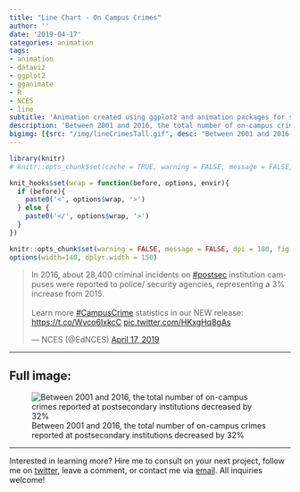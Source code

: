 ```yaml
---
title: "Line Chart - On Campus Crimes"
author: ''
date: '2019-04-17'
categories: animation
tags:
- animation
- dataviz
- ggplot2
- gganimate
- R
- NCES
- line
subtitle: 'Animation created using ggplot2 and animation packages for social media distribution'
description: 'Between 2001 and 2016, the total number of on-campus crimes reported at postsecondary institutions decreased by 32%'
bigimg: [{src: "/img/lineCrimesTall.gif", desc: "Between 2001 and 2016, the total number of on-campus crimes reported at postsecondary institutions decreased by 32%"}]
---
```


```r
library(knitr)
# knitr::opts_chunk$set(cache = TRUE, warning = FALSE, message = FALSE, dpi = 180, out.extra='class = "img-responsive"')

```

```r
knit_hooks$set(wrap = function(before, options, envir){
  if (before){
    paste0('<', options$wrap, '>')
  } else {
    paste0('</', options$wrap, '>')
  }
})

knitr::opts_chunk$set(warning = FALSE, message = FALSE, dpi = 180, fig.height = 5, fig.width = 7, fig.align = "center")
options(width=140, dplyr.width = 150)
```

<blockquote class="twitter-tweet" data-lang="en"><p lang="en" dir="ltr">In 2016, about 28,400 criminal incidents on <a href="https://twitter.com/hashtag/postsec?src=hash&amp;ref_src=twsrc%5Etfw">#postsec</a> institution campuses were reported to police/ security agencies, representing a 3% increase from 2015.<br><br>Learn more <a href="https://twitter.com/hashtag/CampusCrime?src=hash&amp;ref_src=twsrc%5Etfw">#CampusCrime</a> statistics in our NEW release: <a href="https://t.co/Wvco6IxkcC">https://t.co/Wvco6IxkcC</a> <a href="https://t.co/HKxgHq8gAs">pic.twitter.com/HKxgHq8gAs</a></p>&mdash; NCES (@EdNCES) <a href="https://twitter.com/EdNCES/status/1118532105183604738?ref_src=twsrc%5Etfw">April 17, 2019</a></blockquote>
<script async src="https://platform.twitter.com/widgets.js" charset="utf-8"></script>
  
 ***
  
## Full image:
  
![Between 2001 and 2016, the total number of on-campus crimes reported at postsecondary institutions decreased by 32%](/img/lineCrimesTall.gif)

 ***
 
Interested in learning more? Hire me to consult on your next project, follow me on [twitter](https://twitter.com/mikeleeco), leave a comment, or contact me via [email](mailto:mdlee12@gmail.com). All inquiries welcome!
  